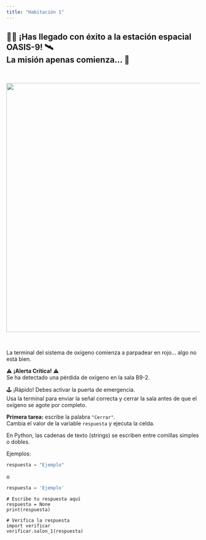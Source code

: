 ```yaml
---
title: "Habitación 1"
---
```


<h2 class="text-center">
👨‍🚀 ¡Has llegado con éxito a la estación espacial OASIS-9! 🛰 <br/>
La misión apenas comienza... 💫
</h2>

<br/>

<center>
<img src="./img/sala_01.png" width="650">
</center>

<br/>

La terminal del sistema de oxígeno comienza a parpadear en rojo... algo no está bien.  

<div class="d-flex justify-content-center">
<div class="alert alert-danger text-center font-weight-bold">
⚠️ **¡Alerta Crítica!** ⚠️  
Se ha detectado una pérdida de oxígeno en la sala B9-2.
</div>
</div>

🕹️ ¡Rápido! Debes activar la puerta de emergencia.  
Usa la terminal para enviar la señal correcta y cerrar la sala antes de que el oxígeno se agote por completo.

<div class="alert alert-info">
**Primera tarea:** escribe la palabra `"Cerrar"`.  
Cambia el valor de la variable `respuesta` y ejecuta la celda.
</div>

::: {.callout-tip title="Pista" collapse="true"}
En Python, las cadenas de texto (strings) se escriben entre comillas simples o dobles.  

Ejemplos:
```python
respuesta = "Ejemplo"
````

o

```python
respuesta = 'Ejemplo'
```

:::

```pyodide-python
# Escribe tu respuesta aquí
respuesta = None
print(respuesta)

# Verifica la respuesta
import verificar
verificar.salon_1(respuesta)
```



